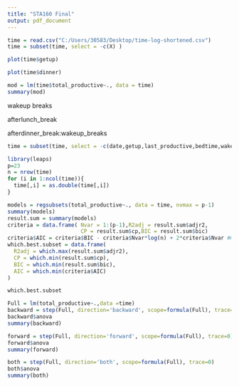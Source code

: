 ---
title: "STA160 Final"
output: pdf_document
---

```{r}
time = read.csv("C:/Users/30583/Desktop/time-log-shortened.csv")
time = subset(time, select = -c(X) )
```

```{r}
plot(time$getup)
```

```{r}
plot(time$dinner)
```

```{r}
mod = lm(time$total_productive~., data = time)
summary(mod)

```

wakeup breaks

afterlunch_break

afterdinner_break:wakeup_breaks


```{r}
time = subset(time, select = -c(date,getup,last_productive,bedtime,wakeup,prev_bedtime,sleep_incl_prep))
```

```{r}
library(leaps)
p=23
n = nrow(time)
for (i in 1:ncol(time)){
  time[,i] = as.double(time[,i])
}

models = regsubsets(total_productive~., data = time, nvmax = p-1)
summary(models)
result.sum = summary(models)
criteria = data.frame( Nvar = 1:(p-1),R2adj = result.sum$adjr2,
                       CP = result.sum$cp,BIC = result.sum$bic)
criteria$AIC = criteria$BIC - criteria$Nvar*log(n) + 2*criteria$Nvar #manually add AIC
which.best.subset = data.frame(
  R2adj = which.max(result.sum$adjr2),
  CP = which.min(result.sum$cp),
  BIC = which.min(result.sum$bic),
  AIC = which.min(criteria$AIC)
)

which.best.subset
```


```{r}
Full = lm(total_productive~.,data =time)
backward = step(Full, direction='backward', scope=formula(Full), trace=0)
backward$anova
summary(backward)
```

```{r}
forward = step(Full, direction='forward', scope=formula(Full), trace=0)
forward$anova
summary(forward)
```

```{r}
both = step(Full, direction='both', scope=formula(Full), trace=0)
both$anova
summary(both)
```



















